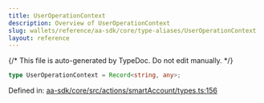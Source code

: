 ```yaml
---
title: UserOperationContext
description: Overview of UserOperationContext
slug: wallets/reference/aa-sdk/core/type-aliases/UserOperationContext
layout: reference
---
```


{/* This file is auto-generated by TypeDoc. Do not edit manually. */}

```ts
type UserOperationContext = Record<string, any>;
```

Defined in: [aa-sdk/core/src/actions/smartAccount/types.ts:156](https://github.com/alchemyplatform/aa-sdk/blob/0cc60e9f694c242d91befdaa2f26cdec3ee389c5/aa-sdk/core/src/actions/smartAccount/types.ts#L156)
